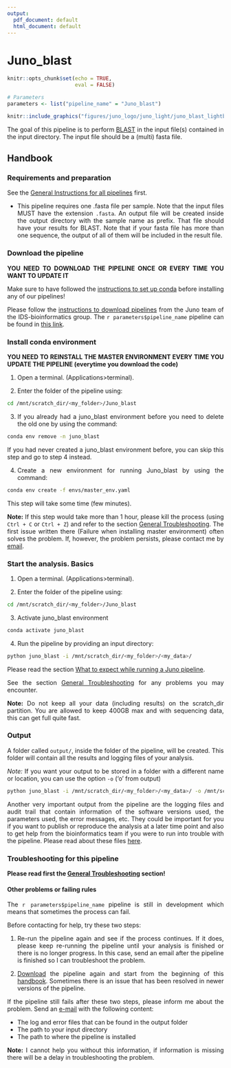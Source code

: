 ```yaml
---
output:
  pdf_document: default
  html_document: default
---
```

# Juno_blast {#juno_blast}

<style>
body {
text-align: justify}
</style>

```r
knitr::opts_chunk$set(echo = TRUE, 
                      eval = FALSE)
```

```r

# Parameters
parameters <- list("pipeline_name" = "Juno_blast")

```

```r
knitr::include_graphics("figures/juno_logo/juno_light/juno_blast_lightbg.png")
```

The goal of this pipeline is to perform [BLAST](https://blast.ncbi.nlm.nih.gov/Blast.cgi) in the input file(s) contained in the input directory. The input file should be a (multi) fasta file.  

## Handbook

### Requirements and preparation

See the [General Instructions for all pipelines](#general-instructions) first.  

- This pipeline requires one .fasta file per sample. Note that the input files MUST have the extension `.fasta`. An output file will be created inside the output directory with the sample name as prefix. That file should have your results for BLAST. Note that if your fasta file has more than one sequence, the output of all of them will be included in the result file.


### Download the pipeline  

**YOU NEED TO DOWNLOAD THE PIPELINE ONCE OR EVERY TIME YOU WANT TO UPDATE IT**

Make sure to have followed the [instructions to set up conda](#set-conda) before installing any of our pipelines! 

Please follow the [instructions to download pipelines](#downloading-instructions) from the Juno team of the IDS-bioinformatics group. The `r parameters$pipeline_name` pipeline can be found in [this link](https://github.com/RIVM-bioinformatics/Juno_blast).  

### Install conda environment

**YOU NEED TO REINSTALL THE MASTER ENVIRONMENT EVERY TIME YOU UPDATE THE PIPELINE (everytime you download the code)**

1. Open a terminal. (Applications>terminal).  

2. Enter the folder of the pipeline using:  

```bash

cd /mnt/scratch_dir/<my_folder>/Juno_blast

```

3. If you already had a juno_blast environment before you need to delete the old one by using the command:

```bash
conda env remove -n juno_blast
```

If you had never created a juno_blast environment before, you can skip this step and go to step 4 instead.

4. Create a new environment for running Juno_blast by using the command:

```bash
conda env create -f envs/master_env.yaml
```

This step will take some time (few minutes).  

**Note:** If this step would take more than 1 hour, please kill the process (using `Ctrl + C` or `Ctrl + Z`) and refer to the section [General Troubleshooting](#general-troubleshooting). The first issue written there (Failure when installing master environment) often solves the problem. If, however, the problem persists, please contact me by [email](mailto:alejandra.hernandez.segura@rivm.nl).  

### Start the analysis. Basics

1. Open a terminal. (Applications>terminal).  

2. Enter the folder of the pipeline using:  

```bash

cd /mnt/scratch_dir/<my_folder>/Juno_blast

```

3. Activate juno_blast environment

```bash
conda activate juno_blast
```

4. Run the pipeline by providing an input directory:  

```bash
python juno_blast -i /mnt/scratch_dir/<my_folder>/<my_data>/
```

Please read the section [What to expect while running a Juno pipeline](#what-to-expect).

See the section [General Troubleshooting](#general-troubleshooting) for any problems you may encounter. 

**Note:** Do not keep all your data (including results) on the scratch_dir partition. You are allowed to keep 400GB max and with sequencing data, this can get full quite fast.

### Output 

A folder called `output/`, inside the folder of the pipeline, will be created. This folder will contain all the results and logging files of your analysis.  

*Note:* If you want your output to be stored in a folder with a different name or location, you can use the option `-o` ('o' from output) 

```bash
python juno_blast -i /mnt/scratch_dir/<my_folder>/<my_data>/ -o /mnt/scratch_dir/<my_folder>/<my_results>/
```

Another very important output from the pipeline are the logging files and audit trail that contain information of the software versions used, the parameters used, the error messages, etc. They could be important for you if you want to publish or reproduce the analysis at a later time point and also to get help from the bioinformatics team if you were to run into trouble with the pipeline. Please read about these files [here](#general-output). 

### Troubleshooting for this pipeline

**Please read first the [General Troubleshooting](#general-troubleshooting) section!**

#### Other problems or failing rules  

The `r parameters$pipeline_name` pipeline is still in development which means that sometimes the process can fail.

Before contacting for help, try these two steps:

1. Re-run the pipeline again and see if the process continues. If it does, please keep re-running the pipeline until your analysis is finished or there is no longer progress. In this case, send an email after the pipeline is finished so I can troubleshoot the problem.

2. [Download](https://github.com/RIVM-bioinformatics/Juno_blast) the pipeline again and start from the beginning of this [handbook](#juno_blast). Sometimes there is an issue that has been resolved in newer versions of the pipeline.

If the pipeline still fails after these two steps, please inform me about the problem. Send an [e-mail](mailto:alejandra.hernandez.segura@rivm.nl) with the following content:

* The log and error files that can be found in the output folder
* The path to your input directory
* The path to where the pipeline is installed

**Note:** I cannot help you without this information, if information is missing there will be a delay in troubleshooting the problem.